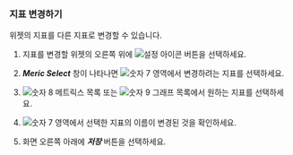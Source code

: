 ### 지표 변경하기

위젯의 지표를 다른 지표로 변경할 수 있습니다.

1. 지표를 변경할 위젯의 오른쪽 위에 ![설정 아이콘](/img/ico-setting.svg) 버튼을 선택하세요.

1. ***Meric Select*** 창이 나타나면 ![숫자 7](/img/number-07.png) 영역에서 변경하려는 지표를 선택하세요.

1. ![숫자 8](/img/number-08.png) 메트릭스 목록 또는 ![숫자 9](/img/ic-number-09.svg) 그래프 목록에서 원하는 지표를 선택하세요.

1. ![숫자 7](/img/number-07.png) 영역에서 선택한 지표의 이름이 변경된 것을 확인하세요.

1. 화면 오른쪽 아래에 ***저장*** 버튼을 선택하세요.